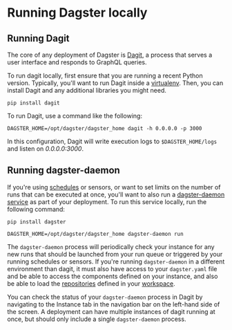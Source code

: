 
<DynamicMetaTags
  title="Running Dagster locally | Dagster"
  description="Dagit serves a user interface and offers a GraphQL API to Dagster. Here's how to run it."
/>

# Running Dagster locally

## Running Dagit

The core of any deployment of Dagster is [Dagit](/overview/dagit), a process that serves a user interface and responds
to GraphQL queries.

To run dagit locally, first ensure that you are running a recent Python version. Typically, you'll want to run Dagit inside a
[virtualenv](https://virtualenv.pypa.io/en/stable/). Then, you can install Dagit and any additional
libraries you might need.

```shell
pip install dagit
```

To run Dagit, use a command like the following:

```shell
DAGSTER_HOME=/opt/dagster/dagster_home dagit -h 0.0.0.0 -p 3000
```

In this configuration, Dagit will write execution logs to `$DAGSTER_HOME/logs` and listen on
_0.0.0.0:3000_.

## Running dagster-daemon

If you're using [schedules](/overview/scheduling-partitions/schedules) or sensors, or want to set limits on the number of runs that can be executed at once,
you'll want to also run a [dagster-daemon service](/overview/daemon) as part of your deployment. To run this service locally, run the following command:

```shell
pip install dagster

DAGSTER_HOME=/opt/dagster/dagster_home dagster-daemon run
```

The `dagster-daemon` process will periodically check your instance for any new runs that should
be launched from your run queue or triggered by your running schedules or sensors.
If you're running `dagster-daemon` in a different environment than dagit, it must also have access to your
`dagster.yaml` file and be able to access the components defined on your instance,
and also be able to load the [repositories](/overview/repositories-workspaces/repositories) defined in your
[workspace](/overview/repositories-workspaces/workspaces).

You can check the status of your `dagster-daemon` process in Dagit by navigating to the Instance tab
in the navigation bar on the left-hand side of the screen. A deployment can have multiple instances of dagit running at once, but should only include a single
`dagster-daemon` process.
